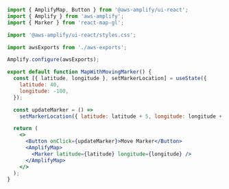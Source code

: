 ```jsx
import { AmplifyMap, Button } from '@aws-amplify/ui-react';
import { Amplify } from 'aws-amplify';
import { Marker } from 'react-map-gl';

import '@aws-amplify/ui-react/styles.css';

import awsExports from './aws-exports';

Amplify.configure(awsExports);

export default function MapWithMovingMarker() {
  const [{ latitude, longitude }, setMarkerLocation] = useState({
    latitude: 40,
    longitude: -100,
  });

  const updateMarker = () =>
    setMarkerLocation({ latitude: latitude + 5, longitude: longitude + 5 });

  return (
    <>
      <Button onClick={updateMarker}>Move Marker</Button>
      <AmplifyMap>
        <Marker latitude={latitude} longitude={longitude} />
      </AmplifyMap>
    </>
  );
}
```
